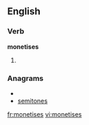 
==English==

===Verb===
'''monetises'''

# {{third-person singular of|[[monetise]]}}

===Anagrams===
* {{alphagram|eeimnosst}}
* [[semitones#English|semitones]]

[[fr:monetises]]
[[vi:monetises]]